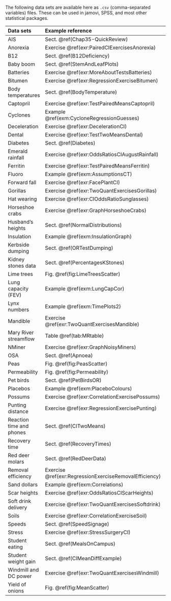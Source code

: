 The following data sets are available here as `.csv` (comma-separated variables) files.
These can be used in jamovi, SPSS, and most other statistical packages.


Data sets                  |  Example reference                            |  `csv` file
:--------------------------+:----------------------------------------------+----------------------------------------:
AIS                        | Sect. \@ref(Chap35-QuickReview)               | [AISsub.csv](./Data/AISsub.csv)
Anorexia                   | Exercise \@ref(exr:PairedCIExercisesAnorexia) | [Anorexia.csv](./Data/Anorexia.csv)
B12                        | Sect. \@ref(B12Deficiency)                    | [B12Long.csv](./Data/B12Long.csv)
Baby boom                  | Sect. \@ref(StemAndLeafPlots)                 | [BabyBoom.csv](./Data/BabyBoom.csv)
Batteries                  | Exercise \@ref(exr:MoreAboutTestsBatteries)   | [Battery.csv](Data/Battery.csv)
Bitumen                    | Exercise \@ref(exr:RegressionExerciseBitumen) | [Bitumen.csv](./Data/Bitumen.csv)
Body temperatures          | Sect. \@ref(BodyTemperature)                  | [BodyTemp.csv](./Data/BodyTemp.csv)
Captopril                  | Exercise \@ref(exr:TestPairedMeansCaptopril)  | [Captopril.csv](./Data/Captopril.csv)
Cyclones                   | Example \@ref(exm:CycloneRegressionGuesses)   | [Cyclones.csv](./Data/Cyclones.csv)
Deceleration               | Exercise \@ref(exr:DecelerationCI)            | [Deceleration.csv](./Data/Deceleration.csv)
Dental                     | Exercise \@ref(exr:TestTwoMeansDental)        | [Dental.csv](./Data/Dental.csv)
Diabetes                   | Sect. \@ref(Diabetes)                         | [Diabetes.csv](./Data/Diabetes.csv)
Emerald rainfall           | Exercise \@ref(exr:OddsRatiosCIAugustRainfall) | [EmeraldAug.csv](./Data/EmeraldAug.csv)
Ferritin                   | Exercise \@ref(exr:TestPairedMeansFerritin)  | [Ferritin.csv](./Data/Ferritin.csv)
Fluoro                     | Example \@ref(exm:AssumptionsCT)             | [Fluoro.csv](./Data/Fluoro.csv)  
Forward fall               | Exercise \@ref(exr:FacePlantCI)              | [ForwardFall.csv](./Data/ForwardFall.csv)  
Gorillas                   | Exercise \@ref(exr:TwoQuantExercisesGorillas)| [Gorillas.csv](./Data/Gorillas.csv)  
Hat wearing                | Exercise \@ref(exr:CIOddsRatioSunglasses)    | [HatSunglasses.csv](Data/HatSunglasses.csv)
Horseshoe crabs            | Exercise \@ref(exr:GraphHorseshoeCrabs)      | [HCrabs.csv](./Data/HCrabs.csv)
Husband's heights          | Sect. \@ref(NormalDistributions)             | [HusbandWife.csv](./Data/HusbandWife.csv)
Insulation                 | Example \@ref(exm:InsulationGraph)           | [Insulation](./Data/Insulation.csv)
Kerbside dumping           | Sect. \@ref(ORTestDumping)                   | [Kerbside.csv](./Data/Kerbside.csv)
Kidney stones data         | Sect. \@ref(PercentagesKStones)              | [KStones.csv](./Data/KStones.csv)
Lime trees                 | Fig. \@ref(fig:LimeTreesScatter)             | [Lime.csv](./Data/Lime.csv)
Lung capacity (FEV)        | Example \@ref(exm:LungCapCor)                | [LungCap.csv](./Data/LungCap.csv)
Lynx numbers               | Example \@ref(exm:TimePlots2)                | [Lynx.csv](./Data/Lynx.csv)
Mandible                   | Exercise \@ref(exr:TwoQuantExercisesMandible) | [Mandible.csv](./Data/Mandible.csv)
Mary River streamflow      | Table \@ref(tab:MRtable)                     | [MaryRiver.csv](./Data/MaryRiver.csv)
NMiner                     | Exercise \@ref(exr:GraphNoisyMiners)         | [NMiner.csv](./Data/NMiner.csv)  
OSA                        | Sect. \@ref(Apnoea)                          | [OSA.csv](./Data/OSA.csv)  
Peas                       | Fig. \@ref(fig:PeasScatter)                  | [Peas.csv](./Data/Peas.csv)  
Permeability               | Fig. \@ref(fig:Permeability)                 | [Perm.csv](./Data/Perm.csv)  
Pet birds                  | Sect. \@ref(PetBirdsOR)                      | [PetBirds.csv](./Data/PetBirds.csv)
Placebos                   | Example \@ref(exm:PlaceboColours)            | [Placebos](./Data/Placebos.csv)  
Possums                    | Exercise \@ref(exr:CorrelationExercisePossums) | [Possums.csv](./Data/Possums.csv)  
Punting distance           | Exercise \@ref(exr:RegressionExercisePunting)| [Punting.csv](./Data/Punting.csv)
Reaction time and phones   | Sect. \@ref(CITwoMeans)                      | [ReactionTime.csv](//Data/ReactionTime.csv)
Recovery time              | Sect. \@ref(RecoveryTimes)                   | [RecoveryTimes.csv](./Data/RecoveryTimes.csv)
Red deer molars            | Sect. \@ref(RedDeerData)                     | [RedDeer.csv](./Data/RedDeer.csv) 
Removal efficiency         | Exercise \@ref(exr:RegressionExerciseRemovalEfficiency)  | [Removal.csv](./Data/Removal.csv)
Sand dollars               | Example \@ref(exm:Correlations)              | [Sanddollars.csv](./Data/Sanddollars.csv)
Scar heights               | Exercise \@ref(exr:OddsRatiosCIScarHeights)  | [ScarHeight.csv](./Data/ScarHeight.csv)
Soft drink delivery        | Exercise \@ref(exr:TwoQuantExercisesSoftdrink) | [SDrink.csv](./Data/SDrink.csv)
Soils                      | Exercise \@ref(exr:CorrelationExerciseSoil)  | [Soils.csv](./Data/Soils.csv)
Speeds                     | Sect. \@ref(SpeedSignage)                    | [Speed.csv](./Data/Speed.csv)
Stress                     | Exercise \@ref(exr:StressSurgeryCI)          | [Stress.csv](./Data/Stress.csv)
Student eating             | Sect. \@ref(MealsOnCampus)                   | [StudentsEat.csv](./Data/StudentsEat.csv)
Student weight gain        | Sect. \@ref(CIMeanDiffExample)               | [StudentWt](./Data/StudentWt.csv)
Windmill and DC power      | Exercise \@ref(exr:TwoQuantExercisesWindmill) | [Windmill.csv](./Data/Windmill.csv)
Yield of onions            | Fig. \@ref(fig:MeanScatter)                  | [YieldDen.csv](./Data/YieldDen.csv)
